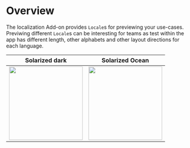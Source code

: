 # Overview

The localization Add-on provides `Locale`s for previewing your use-cases.
Previwing different `Locale`s can be interesting for teams as test within the app has different length, other alphabets and other layout directions for each language.

Solarized dark             |  Solarized Ocean
:-------------------------:|:-------------------------:
<Image src="/assets/add-ons/localization/english-locale.png" width="200" />  |  <Image src="/assets/add-ons/localization/arabic-locale.png" width="200" />